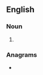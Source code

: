 ==English==

===Noun===
{{head|en|noun plural form}}

# {{plural of|enactor|lang=en}}

===Anagrams===
* {{anagrams|en|Canteros|Conatser|ancestor|sortance}}